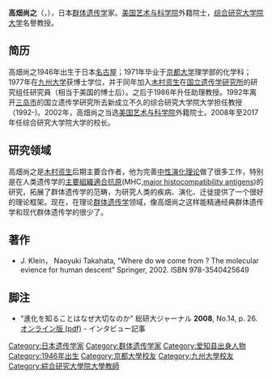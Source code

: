 '''高畑尚之'''（{{jpn|j=高畑尚之|hg=たかはた なおゆき|rm=Takahata Naoyuki}}，{{bd|1946年|9月|||N}}），日本[[群体遗传学|群体遗传学]]家。[[美国艺术与科学院|美国艺术与科学院]]外籍院士，[[综合研究大学院大学|综合研究大学院大学]]名譽教授。

== 简历 ==
高畑尚之1946年出生于日本[[名古屋|名古屋]]；1971年毕业于[[京都大学|京都大学]]理学部的化学科；1977年在[[九州大学|九州大学]]获博士学位，并于同年加入[[木村资生|木村资生]]在[[国立遗传学研究所|国立遗传学研究所]]的研究组任研究員（相当于美国的博士后）。之后于1986年升任助理教授。1992年离开[[三岛市|三岛市]]的国立遗传学研究所去新成立不久的综合研究大学院大学担任教授（1992-)。2002年，高畑尚之当选[[美国艺术与科学院|美国艺术与科学院]]外籍院士。2008年至2017年任综合研究大学院大学的校长。

== 研究领域 ==
高畑尚之是[[木村资生|木村资生]]后期主要合作者，他为完善[[中性演化理论|中性演化理论]]做了很多工作，特别是在人类遗传学的[[主要組織適合抗原|主要組織適合抗原]](MHC,[[major_histocompatibility_antigens|major histocompatibility antigens]])的研究，拓展了群体遗传学的范畴，为研究人类的疾病、演化、迁徙提供了一个很好的理论框架。现在，在理论[[群体遗传学|群体遗传学]]领域，像高畑尚之这样能精通经典群体遗传学和现代群体遗传学的很少了。

== 著作 ==
* J. Klein， Naoyuki Takahata, "Where do we come from ? The molecular evience for human descent" Springer, 2002. ISBN 978-3540425649

== 脚注 ==
* "進化を知ることはなぜ大切なのか" 総研大ジャーナル '''2008''', No.14, p. 26. [http://www.soken.ac.jp/education/journal/no.14/doc/26-29.pdf オンライン版 (pdf)]{{dead link|date=2018年2月 |bot=InternetArchiveBot |fix-attempted=yes }} - インタビュー記事
<references />

{{Authority control}}
{{DEFAULTSORT:Takahata}}
[[Category:日本遗传学家|Category:日本遗传学家]]
[[Category:群体遗传学家|Category:群体遗传学家]]
[[Category:爱知县出身人物|Category:爱知县出身人物]]
[[Category:1946年出生|Category:1946年出生]]
[[Category:京都大學校友|Category:京都大學校友]]
[[Category:九州大學校友|Category:九州大學校友]]
[[Category:綜合研究大學院大學教師|Category:綜合研究大學院大學教師]]